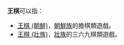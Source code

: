 '''王棋'''可以指：
*[[王棋_(朝鮮)|王棋 (朝鮮)]]，[[朝鮮族|朝鮮族]]的擔棋類遊戲。
*[[王棋_(壯族)|王棋 (壯族)]]，[[壯族|壯族]]的三六九棋類遊戲。

{{disambig|Cat=二字消歧义}}
